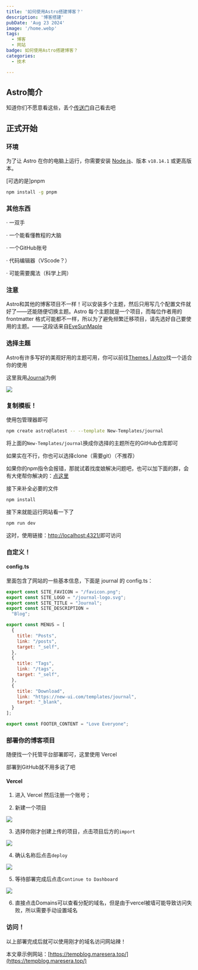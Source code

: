 ---
title: '如何使用Astro搭建博客？'
description: '博客搭建'
pubDate: 'Aug 23 2024'
image: '/home.webp'
tags:
  - 博客
  - 网站
badge: 如何使用Astro搭建博客？
categories:
  - 技术

---



## Astro简介

知道你们不愿意看这些，丢个[传送门](https://docs.astro.build/zh-cn/concepts/why-astro/)自己看去吧

## 正式开始

### 环境

为了让 Astro 在你的电脑上运行，你需要安装 [Node.js](https://nodejs.cn/)、版本  `v18.14.1`  或更高版本。

[可选的是]pnpm

```bash
npm install -g pnpm
```

### 其他东西

· 一双手

· 一个能看懂教程的大脑

· 一个GitHub账号

· 代码编辑器（VScode？）

· 可能需要魔法（科学上网）

### 注意

<Warning>Astro和其他的博客项目不一样！可以安装多个主题，然后只用写几个配置文件就好了——还能随便切换主题。Astro 每个主题就是一个项目，而每位作者用的 frontmatter 格式可能都不一样，所以为了避免频繁迁移项目，请先选好自己要使用的主题。——这段话来自[EveSunMaple](https://www.saroprock.com/)</Warning>

### 选择主题

Astro有许多写好的美观好用的主题可用，你可以前往[Themes | Astro](https://astro.build/themes/)找一个适合你的使用

这里我用[Journal](https://astro.build/themes/details/journal)为例

![](/makeblog/1.png)

### 复制模板！

使用包管理器即可

```bash
npm create astro@latest -- --template New-Templates/journal
```

将上面的`New-Templates/journal`换成你选择的主题所在的GitHub仓库即可

如果实在不行，你也可以选择clone（需要git）（不推荐）

<Error>如果你的npm指令会报错，那就试着找度娘解决问题吧，也可以加下面的群，会有大佬帮你解决的：[点这里](https://qm.qq.com/q/RKJaqKDkCk)</Error>

接下来补全必要的文件
```bash
npm install
```
接下来就能运行网站看一下了
```bash
npm run dev
```
这时，使用链接：[http://localhost:4321/](http://localhost:4321/)即可访问


### 自定义！

#### config.ts

里面包含了网站的一些基本信息，下面是 journal 的 config.ts：

```js
export const SITE_FAVICON = "/favicon.png";
export const SITE_LOGO = "/journal-logo.svg";
export const SITE_TITLE = "Journal";
export const SITE_DESCRIPTION =
  "Blog";

export const MENUS = [
  {
    title: "Posts",
    link: "/posts",
    target: "_self",
  },
  {
    title: "Tags",
    link: "/tags",
    target: "_self",
  },
  {
    title: "Download",
    link: "https://new-ui.com/templates/journal",
    target: "_blank",
  }
];

export const FOOTER_CONTENT = "Love Everyone";

```

### 部署你的博客项目

随便找一个托管平台部署即可，这里使用 Vercel 

部署到GitHub就不用多说了吧

#### Vercel

1. 进入 Vercel 然后注册一个账号；

2. 新建一个项目

![](/makeblog/2.png)

3. 选择你刚才创建上传的项目，点击项目后方的`import`

![](/makeblog/3.png)

4. 确认名称后点击`deploy`

![](/makeblog/4.png)

5. 等待部署完成后点击`Continue to Dashboard`

![](/makeblog/5.png)

6. 直接点击Domains可以查看分配的域名，但是由于vercel被墙可能导致访问失败，所以需要手动设置域名

### 访问！

以上部署完成后就可以使用刚才的域名访问网站辣！

本文章示例网站：[https://tempblog.maresera.top/](https://tempblog.maresera.top/)
